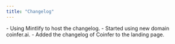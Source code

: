 ```yaml
---
title: "Changelog"
---
```


<AccordionGroup>
  <Accordion title="March 06, 2025" description="" defaultOpen>
    - Using Mintlify to host the changelog.
  </Accordion>
  <Accordion title="January 10, 2025" description="">
    - Started using new domain coinfer.ai.
  </Accordion>
  <Accordion title="November 21, 2024" description="">
    - Added the changelog of Coinfer to the landing page.
  </Accordion>
</AccordionGroup>
